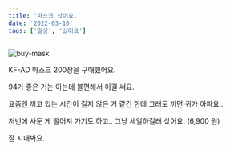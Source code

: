 ```yaml
---
title: '마스크 샀어요.'
date: '2022-03-10'
tags: ['일상', '샀어요']
---
```


![buy-mask](/static/images/posts/buy-mask.jpg)

KF-AD 마스크 200장을 구매했어요.

94가 좋은 거는 아는데 불편해서 이걸 써요.

요즘엔 끼고 있는 시간이 길지 않은 거 같긴 한데 그래도 끼면 귀가 아파요..

저번에 사둔 게 떨어져 가기도 하고.. 그냥 세일하길래 샀어요. (6,900 원)

잘 지내봐요.